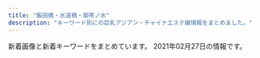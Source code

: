 ```yaml
---
title: "飯田橋・水道橋・御茶ノ水"
description: "キーワード別にの巨乳アジアン・チャイナエステ嬢情報をまとめました。"
---
```


新着画像と新着キーワードをまとめています。
2021年02月27日の情報です。

<DmmAffiliateIns />
<KeywordTable
  shops={
    [
    {
        "name": "\u306f\u306a\u3073",
        "url": "http://jinbocho.xyz/",
        "img_links": [
            "http://jinbocho.xyz/images/a2.jpg",
            "http://jinbocho.xyz/images/a4.jpg",
            "http://jinbocho.xyz/images/miki.jpg",
            "http://jinbocho.xyz/images/r3.jpg",
            "http://jinbocho.xyz/images/a1.jpg",
            "http://jinbocho.xyz/images/new-tit3.png",
            "http://jinbocho.xyz/images/g7.jpg",
            "http://jinbocho.xyz/images/r4.jpg",
            "http://jinbocho.xyz/images/mobile.png",
            "http://jinbocho.xyz/images/g8.jpg",
            "http://jinbocho.xyz/images/left3.png",
            "http://jinbocho.xyz/images/gb01.png",
            "http://jinbocho.xyz/images/g9.jpg",
            "http://jinbocho.xyz/images/g0.jpg",
            "http://jinbocho.xyz/images/mika.jpg",
            "http://jinbocho.xyz/images/face.png",
            "http://jinbocho.xyz/images/top2.jpg",
            "http://jinbocho.xyz/images/a3.jpg",
            "http://jinbocho.xyz/images/r2.jpg",
            "http://jinbocho.xyz/images/new-tit.png",
            "http://jinbocho.xyz/images/g2.jpg",
            "http://jinbocho.xyz/images/zi.png",
            "http://jinbocho.xyz/images/g1.jpg",
            "http://jinbocho.xyz/images/s_staff.png",
            "http://jinbocho.xyz/images/r1.jpg",
            "http://jinbocho.xyz/images/r5.jpg",
            "http://jinbocho.xyz/images/r6.jpg",
            "http://jinbocho.xyz/images/a5.jpg",
            "http://jinbocho.xyz/images/haru.jpg",
            "http://jinbocho.xyz/images/top1.jpg",
            "http://jinbocho.xyz/images/g10.jpg",
            "http://jinbocho.xyz/images/yuki.jpg"
        ],
        "keywords": {},
        "station": "\u795e\u4fdd\u753a\u99c5A5\u51fa\u53e3"
    },
    {
        "station": "\u5c0f\u5ddd\u753a\u99c5B4",
        "url": "http://aromalucky.xyz/",
        "img_links": [
            "https://i2.wp.com/aromalucky.xyz/wp-content/uploads/2017/12/03-1.jpg",
            "https://i2.wp.com/aromalucky.xyz/wp-content/uploads/2017/12/02.jpg",
            "https://i0.wp.com/aromalucky.xyz/wp-content/uploads/2019/04/13.jpg",
            "https://i1.wp.com/aromalucky.xyz/wp-content/uploads/2019/10/20.jpg",
            "https://i2.wp.com/aromalucky.xyz/wp-content/uploads/2020/09/21.jpg",
            "http://aromalucky.xyz/wp-content/uploads/2019/05/01_02.png",
            "https://i2.wp.com/aromalucky.xyz/wp-content/uploads/2017/12/08.jpg",
            "https://i1.wp.com/aromalucky.xyz/wp-content/uploads/2019/05/16.jpg",
            "https://i0.wp.com/aromalucky.xyz/wp-content/uploads/2019/05/02.png",
            "https://i2.wp.com/aromalucky.xyz/wp-content/uploads/2019/04/12.jpg",
            "https://i1.wp.com/aromalucky.xyz/wp-content/uploads/2017/12/04-1.jpg",
            "https://i0.wp.com/aromalucky.xyz/wp-content/uploads/2017/12/05-1.jpg",
            "https://i2.wp.com/aromalucky.xyz/wp-content/uploads/2019/04/14.jpg",
            "https://i2.wp.com/aromalucky.xyz/wp-content/uploads/2019/05/03.png",
            "https://i0.wp.com/aromalucky.xyz/wp-content/uploads/2019/05/15.jpg"
        ],
        "keywords": {},
        "name": "\u30a2\u30ed\u30de\u30e9\u30c3\u30ad\u30fc"
    },
    {
        "img_links": [
            "http://rapisu.tokyo/images/top.png",
            "http://rapisu.tokyo/images/flash.jpg",
            "http://rapisu.tokyo/images/zi_staff.png",
            "http://rapisu.tokyo/images/g0.jpg",
            "http://rapisu.tokyo/images/tiao.png",
            "http://rapisu.tokyo/images/mika.jpg",
            "http://rapisu.tokyo/images/r2.jpg",
            "http://rapisu.tokyo/images/r1.jpg",
            "http://rapisu.tokyo/images/r3.jpg",
            "http://rapisu.tokyo/images/flash1.jpg",
            "http://rapisu.tokyo/images/end.png",
            "http://rapisu.tokyo/images/meihui.jpg",
            "http://rapisu.tokyo/images/mobile.png"
        ],
        "keywords": {
            "C": 7
        },
        "url": "http://rapisu.tokyo/",
        "name": "\u30e9\u30d4\u30b9",
        "station": "\u795e\u4fdd\u753a\u99c5A7\u51fa\u53e3"
    },
    {
        "url": "http://venus.tyo.cm/",
        "station": "JR\u6c34\u9053\u6a4b\u99c5\u6771\u53e3",
        "keywords": {
            "85": 6,
            "83": 4,
            "89": 6,
            "F": 6,
            "88": 4,
            "D": 18,
            "84": 4
        },
        "name": "\u30d3\u30fc\u30ca\u30b9",
        "img_links": [
            "http://venus.tyo.cm/photos/sites/40/2020/09/2020090907201348.jpeg",
            "http://venus.tyo.cm/images/room1.jpg",
            "http://venus.tyo.cm/photos/sites/40/2020/08/2020083109075848.jpeg",
            "http://venus.tyo.cm/images/room5.jpg",
            "http://venus.tyo.cm/images/room6.jpg",
            "http://venus.tyo.cm/images/room4.jpg",
            "http://venus.tyo.cm/photos/sites/40/2020/10/202010021052282.jpeg",
            "http://venus.tyo.cm/images/room3.jpg",
            "http://venus.tyo.cm/images/room2.jpg",
            "http://venus.tyo.cm/images/top.png",
            "http://venus.tyo.cm/photos/sites/40/2020/08/2020083109075784.jpeg",
            "http://venus.tyo.cm/photos/sites/40/2020/08/2020083109075685.jpeg",
            "http://venus.tyo.cm/photos/sites/40/2020/08/2020083109075883.jpeg",
            "http://venus.tyo.cm/photos/sites/40/2020/08/2020083109075581.jpeg",
            "http://venus.tyo.cm/images/spmainimg.jpg",
            "http://venus.tyo.cm/images/mainimg.jpg",
            "http://venus.tyo.cm/photos/sites/40/2020/08/2020083109075912.jpeg",
            "http://venus.tyo.cm/photos/sites/40/2020/08/2020083109075781.jpeg",
            "http://venus.tyo.cm/images/pagetop.png",
            "http://venus.tyo.cm/photos/sites/40/2020/09/2020090907201289.jpeg"
        ]
    },
    {
        "keywords": {},
        "station": "JR\u6c34\u9053\u6a4b\u99c5\u897f\u53e3",
        "name": "\u30d7\u30ea\u30f3",
        "img_links": [
            "https://suidobashi-mensesthe.com/staff/yui-s1.jpg",
            "https://suidobashi-mensesthe.com/staff/midori-s2.jpg",
            "https://suidobashi-mensesthe.com/staff/3.jpg",
            "https://suidobashi-mensesthe.com/images/clear.png",
            "https://suidobashi-mensesthe.com/room/6-l.jpg",
            "https://suidobashi-mensesthe.com/staff/2.jpg",
            "https://suidobashi-mensesthe.com/staff/yui-s2.jpg",
            "https://suidobashi-mensesthe.com/images/flower.png",
            "https://suidobashi-mensesthe.com/staff/0.jpg",
            "https://suidobashi-mensesthe.com/staff/yui-s3.jpg",
            "https://suidobashi-mensesthe.com/room/1-l.jpg",
            "https://suidobashi-mensesthe.com/button/staff.png",
            "https://suidobashi-mensesthe.com/images/main-sp.jpg",
            "https://suidobashi-mensesthe.com/staff/yui-l2.jpg",
            "https://suidobashi-mensesthe.com/images/prin-video2.jpg",
            "https://suidobashi-mensesthe.com/room/6-s.jpg",
            "https://suidobashi-mensesthe.com/icon/twitter.png",
            "https://suidobashi-mensesthe.com/room/esthe1.jpg",
            "https://suidobashi-mensesthe.com/images/footer-l.png",
            "https://suidobashi-mensesthe.com/button/home.png",
            "https://suidobashi-mensesthe.com/staff/4.jpg",
            "https://suidobashi-mensesthe.com/icon/line.png",
            "https://suidobashi-mensesthe.com/images/qrcode.png",
            "https://suidobashi-mensesthe.com/icon/google_plus.png",
            "https://suidobashi-mensesthe.com/images/footer-r.png",
            "https://suidobashi-mensesthe.com/staff/5.jpg",
            "https://suidobashi-mensesthe.com/staff/1.jpg",
            "https://suidobashi-mensesthe.com/room/4-l.jpg",
            "https://suidobashi-mensesthe.com/button/blog.png",
            "https://suidobashi-mensesthe.com/room/3-s.jpg",
            "https://suidobashi-mensesthe.com/room/2-l.jpg",
            "https://suidobashi-mensesthe.com/room/5-s.jpg",
            "https://suidobashi-mensesthe.com/images/main1.jpg",
            "https://suidobashi-mensesthe.com/room/3-l.jpg",
            "https://suidobashi-mensesthe.com/staff/yui-l3.jpg",
            "https://suidobashi-mensesthe.com/staff/midori-l3.jpg",
            "https://suidobashi-mensesthe.com/room/5-l.jpg",
            "https://suidobashi-mensesthe.com/room/1-s.jpg",
            "https://suidobashi-mensesthe.com/staff/yui-l1.jpg",
            "https://suidobashi-mensesthe.com/staff/midori-l1.jpg",
            "https://suidobashi-mensesthe.com/images/covit19.jpg",
            "https://suidobashi-mensesthe.com/staff/midori-s1.jpg",
            "https://suidobashi-mensesthe.com/room/2-s.jpg",
            "https://suidobashi-mensesthe.com/staff/6.jpg",
            "https://suidobashi-mensesthe.com/icon/facebook.png",
            "https://suidobashi-mensesthe.com/staff/midori-l2.jpg",
            "https://suidobashi-mensesthe.com/room/esthe2.jpg",
            "https://suidobashi-mensesthe.com/room/4-s.jpg",
            "https://suidobashi-mensesthe.com/images/header3.png",
            "https://suidobashi-mensesthe.com/room/esthe3.jpg",
            "https://suidobashi-mensesthe.com/staff/midori-s3.jpg"
        ],
        "url": "https://suidobashi-mensesthe.com/"
    },
    {
        "url": "http://sln-relax.com/",
        "img_links": [
            "http://sln-relax.com/scdl/staff/10031.jpg",
            "http://sln-relax.com/scdl/staff/10081.jpg",
            "http://sln-relax.com/pic/head.png",
            "http://sln-relax.com/img/att.jpg",
            "http://sln-relax.com/scdl/staff/10041.jpg",
            "http://sln-relax.com/img/ttl_rec.jpg",
            "http://sln-relax.com/pic/topimg2.jpg",
            "http://sln-relax.com/scdl/staff/10011.jpg",
            "http://sln-relax.com/scdl/staff/10071.jpg",
            "http://sln-relax.com/img/ttl_mobile.jpg",
            "http://sln-relax.com/pic/topimg1.jpg",
            "http://sln-relax.com/img/ttl_concept.jpg",
            "http://sln-relax.com/i/files/girl01.jpg",
            "http://sln-relax.com/scdl/staff/10061.jpg",
            "http://sln-relax.com/scdl/staff/10051.jpg",
            "http://sln-relax.com/i/files/girl02.jpg",
            "http://sln-relax.com/scdl/staff/10021.jpg",
            "http://sln-relax.com/i/files/homeimg.jpg",
            "http://sln-relax.com/img/ttl_tnew.jpg",
            "http://sln-relax.com/pic/topimg3.jpg",
            "http://sln-relax.com/img/ttl_staff.png"
        ],
        "keywords": {
            "C": 17
        },
        "name": "Lime",
        "station": "JR\u6c34\u9053\u6a4b\u99c5\u897f\u53e3"
    },
    {
        "img_links": [
            "http://rioplioop.xyz/uploads/200601/1-200601142913462.jpg",
            "http://rioplioop.xyz/uploads/200619/1-200619125204158.jpg",
            "http://rioplioop.xyz/uploads/200619/1-20061912514T35.jpg",
            "http://rioplioop.xyz/uploads/201215/1-201215140614E6.jpg",
            "http://rioplioop.xyz/uploads/200601/1-200601142921510.jpg",
            "http://rioplioop.xyz/uploads/200601/1-200601142629454.jpg",
            "http://rioplioop.xyz/picture/m-top004.jpg",
            "http://rioplioop.xyz/picture/call.png",
            "http://rioplioop.xyz/uploads/210122/1-2101221A05a06.jpg",
            "http://rioplioop.xyz/uploads/200601/1-200601142G5438.jpg",
            "http://rioplioop.xyz/uploads/200601/1-200601142S1947.jpg",
            "http://rioplioop.xyz/uploads/210122/1-2101221A121555.jpg",
            "http://rioplioop.xyz/uploads/200601/1-200601142TY37.jpg",
            "http://rioplioop.xyz/uploads/200709/1-200FZ94225252.jpg",
            "http://rioplioop.xyz/uploads/200625/1-200625140422133.jpg",
            "http://rioplioop.xyz/uploads/210212/1-2102121F2031b.jpg",
            "http://rioplioop.xyz/picture/foot01.jpg",
            "http://rioplioop.xyz/uploads/200720/1-200H0125T94A.jpg",
            "http://rioplioop.xyz/uploads/210107/1-21010G41433150.jpg",
            "http://rioplioop.xyz/picture/m-head01.jpg",
            "http://rioplioop.xyz/uploads/210107/1-21010G41345N3.jpg",
            "http://rioplioop.xyz/uploads/200601/1-200601142K43F.jpg",
            "http://rioplioop.xyz/uploads/201215/1-20121514062YE.jpg",
            "http://rioplioop.xyz/uploads/200709/1-200FZ94240538.jpg",
            "http://rioplioop.xyz/uploads/200710/1-200G01PS2Q3.jpg",
            "http://rioplioop.xyz/picture/m-top003.jpg",
            "http://rioplioop.xyz/uploads/210212/1-2102121F223O1.jpg",
            "http://rioplioop.xyz/picture/cam-01.jpg",
            "http://rioplioop.xyz/uploads/200601/1-200601142U5L7.jpg",
            "http://rioplioop.xyz/uploads/200601/1-200601142F5435.jpg",
            "http://rioplioop.xyz/uploads/200601/1-200601142R2G3.jpg",
            "http://rioplioop.xyz/uploads/200601/1-200601142639540.jpg",
            "http://rioplioop.xyz/uploads/200720/1-200H0125S1U2.jpg",
            "http://rioplioop.xyz/uploads/200625/1-200625140331O1.jpg",
            "http://rioplioop.xyz/uploads/200601/1-200601142P4643.jpg",
            "http://rioplioop.xyz/uploads/201207/1-20120G62S9A5.jpg"
        ],
        "name": "\u307f\u3055\u304d",
        "keywords": {
            "F": 11,
            "85": 1,
            "94": 11,
            "D": 3,
            "84": 2,
            "C": 2
        },
        "station": "JR\u6c34\u9053\u6a4b\u99c5\u6771\u53e3",
        "url": "http://rioplioop.xyz/"
    },
    {
        "url": "https://kira.uouono.com/",
        "img_links": [],
        "name": "\u30ad\u30e9\u30e9",
        "keywords": {},
        "station": "\u795e\u4fdd\u753a\u99c5A1\u51fa\u53e3"
    },
    {
        "img_links": [],
        "keywords": {},
        "url": "https://raku-relax.tokyo/",
        "station": "\u725b\u8fbc\u795e\u697d\u5742\u99c5A2\u51fa\u53e3",
        "name": "\u697d\u697d"
    },
    {
        "img_links": [],
        "url": "https://izumi-esthe.tokyo/",
        "station": "\u5c0f\u5ddd\u753a\u99c5B5\u51fa\u53e3",
        "keywords": {},
        "name": "\u7652\u3057\u306e\u6cc9"
    },
    {
        "img_links": [
            "http://yu.xyz.mn/images/top.jpg",
            "http://yu.xyz.mn/images/ac1.jpg",
            "http://yu.xyz.mn/images/ac6.jpg",
            "http://yu.xyz.mn/images/ac3.jpg",
            "http://yu.xyz.mn/photos/sites/91/2020/02/2020022305370017.jpg",
            "http://yu.xyz.mn/photos/sites/91/2021/01/2021012205451889.jpg",
            "http://yu.xyz.mn/photos/sites/91/2020/04/2020040807282190.jpg",
            "http://yu.xyz.mn/images/mobile.jpg",
            "http://yu.xyz.mn/images/room3.jpg",
            "http://yu.xyz.mn/images/s_news.jpg",
            "http://yu.xyz.mn/images/ac4.jpg",
            "http://yu.xyz.mn/photos/sites/91/2019/12/2019122901424384.jpg",
            "http://yu.xyz.mn/photos/sites/91/2019/12/2019122702252691.jpg",
            "http://yu.xyz.mn/images/room2.jpg",
            "http://yu.xyz.mn/images/room1.jpg",
            "http://yu.xyz.mn/images/s_shedule.jpg",
            "http://yu.xyz.mn/photos/sites/91/2019/12/2019122702252767.jpg",
            "http://yu.xyz.mn/images/ac2.jpg",
            "http://yu.xyz.mn/images/room4.jpg",
            "http://yu.xyz.mn/images/s_staff.jpg",
            "http://yu.xyz.mn/images/ac5.jpg"
        ],
        "name": "\u60a0 \u3086\u3046",
        "url": "http://yu.xyz.mn/",
        "station": "JR\u6c34\u9053\u6a4b\u99c5\u897f\u53e3",
        "keywords": {
            "C": 20,
            "85": 21,
            "D": 35,
            "84": 7,
            "86": 7,
            "87": 7
        }
    }
]
}
/>
<DmmAffiliateScript />
